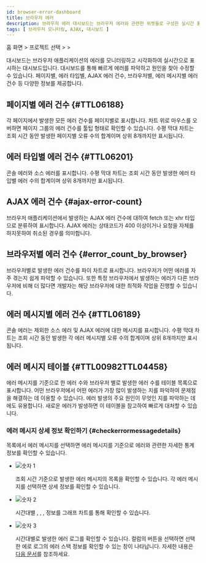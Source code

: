 ```yaml
---
id: browser-error-dashboard
title: 브라우저 에러
description: 브라우저 에러 대시보드는 브라우저 에러와 관련한 위젯들로 구성한 실시간 통계 데이터 대시보드입니다.
tags: [ 브라우저 모니터링, AJAX, 대시보드 ]
---
```


홈 화면 &gt; 프로젝트 선택 &gt; <Cmdname sid="side_dashboard" className="uitext" /> &gt; <Cmdname sid="side_rumErrorDashboard" className="uitext" />

<ImgLang img='browser-error-dashboard.png' desc='Browser error dashboard' />

<Cmdname sid="side_rumErrorDashboard" className="uitext" /> 대시보드는 브라우저 애플리케이션의 에러를 모니터링하고 시각화하여 실시간으로 표시하는 대시보드입니다. 대시보드를 통해 빠르게 에러를 파악하고 원인을 찾아 수정할 수 있습니다. 페이지별, 에러 타입별, AJAX 에러 건수, 브라우저별, 에러 메시지별 에러 건수 등 다양한 정보를 제공합니다.


<Dashboardnote />


## 페이지별 에러 건수 {#TTL06188}

<ImgLang img='browser-error-by-page.png' desc='Error count by pages' />

각 페이지에서 발생한 모든 에러 건수를 페이지별로 표시합니다. 차트 위로 마우스를 오버하면 페이지 그룹의 에러 건수를 툴팁 형태로 확인할 수 있습니다. 수평 막대 차트는 조회 시간 동안 발생한 페이지별 오류 수의 합계이며 상위 8개까지만 표시됩니다.


## 에러 타입별 에러 건수 {#TTL06201}

<ImgLang img='browser-error-by-types.png' desc='Error count by types' />

콘솔 에러와 소스 에러를 표시합니다. 수평 막대 차트는 조회 시간 동안 발생한 에러 타입별 에러 수의 합계이며 상위 8개까지만 표시됩니다.


## AJAX 에러 건수 {#ajax-error-count}

<ImgLang img='browser-error-ajax-by-error.png' desc='AJAX error count' />

브라우저 애플리케이션에서 발생하는 AJAX 에러 건수에 대하여 fetch 또는 xhr 타입으로 분류하여 표시합니다. AJAX 에러는 상태코드가 400 이상이거나 요청을 자체를 하지못하여 취소된 경우를 의미합니다.


## 브라우저별 에러 건수 {#error_count_by_browser}

<ImgLang img='browser-erorr-by-browsers.png' desc='Error count by browsers' />

브라우저별로 발생한 에러 건수를 파이 차트로 표시합니다. 브라우저가 어떤 에러를 자주 겪는지 쉽게 파악할 수 있습니다. 또한 특정 브라우저에서 발생하는 에러가 다른 브라우저에 비해 더 많다면 개발자는 해당 브라우저에 대한 최적화 작업을 진행할 수 있습니다.


## 에러 메시지별 에러 건수 {#TTL06189}

<ImgLang img='browser-error-by-messages.png' desc='Error count by messages' />

콘솔 에러는 제외한 소스 에러 및 AJAX 에러에 대한 메시지를 표시합니다. 수평 막대 차트는 조회 시간 동안 발생한 각 에러 메시지별 오류 수의 합계이며 상위 8개까지만 표시됩니다.


## 에러 메시지 테이블 {#TTL00982TTL04458}

<ImgLang img='browser-error-table.png' desc='Error message table' />

에러 메시지를 기준으로 한 에러 수와 브라우저 별로 발생한 에러 수를 테이블 목록으로 표시합니다. 어떤 브라우저에서 어떤 에러가 가장 많이 발생하는 지를 파악하여 문제점을 해결하는 데 이용할 수 있습니다. 에러 발생의 주요 원인이 무엇인 지를 파악하는 데에도 유용합니다. 새로운 에러가 발생하면 이 테이블을 참고하여 빠르게 대처할 수 있습니다.


### 에러 메시지 상세 정보 확인하기 {#checkerrormessagedetails}

<Cmdname sid="error_message" className="uitext" /> <Cmdname sid="table" className="uitext" /> 목록에서 에러 메시지를 선택하면 에러 메시지를 기준으로 에러와 관련한 자세한 통계 정보를 확인할 수 있습니다.

<ImgLang img='browser-error-details.png' desc='Error message details' />

* ![숫자 1](/img/number-01.png) <Cmdname sid="error" className="uitext" /> <Cmdname sid="message" className="uitext" />

  조회 시간 기준으로 발생한 에러 메시지의 목록을 확인할 수 있습니다. 각 에러 메시지를 선택하면 상세 정보를 확인할 수 있습니다.

* ![숫자 2](/img/number-02.png) <Cmdname sid="summary" className="uitext" />

  시간대별 <Cmdname sid="error" className="uitext" /> <Cmdname sid="count" className="uitext" />, <Cmdname sid="TTL06608" className="uitext" />, <Cmdname sid="TTL06609" className="uitext" />, <Cmdname sid="TTL06188" className="uitext" /> 정보를 그래프 차트를 통해 확인할 수 있습니다.

* ![숫자 3](/img/number-03.png) <Cmdname sid="error" className="uitext" /> <Cmdname sid="log" className="uitext" /> <Cmdname sid="analysis" className="uitext" />

  <ImgLang img='browser-error-details-log.png' desc='Error log' />

  시간대별로 발생한 에러 로그를 확인할 수 있습니다. <Cmdname sid="error" className="uitext" /> <Cmdname sid="stack" className="uitext" /> 컬럼의 <Cmdname sid="analysis" className="uitext" /> 버튼을 선택하면 선택한 에로 로그의 에러 스택 정보를 확인할 수 있는 창이 나타납니다. 자세한 내용은 [다음 문서](tracking-error#check-errorcode)를 참조하세요.
